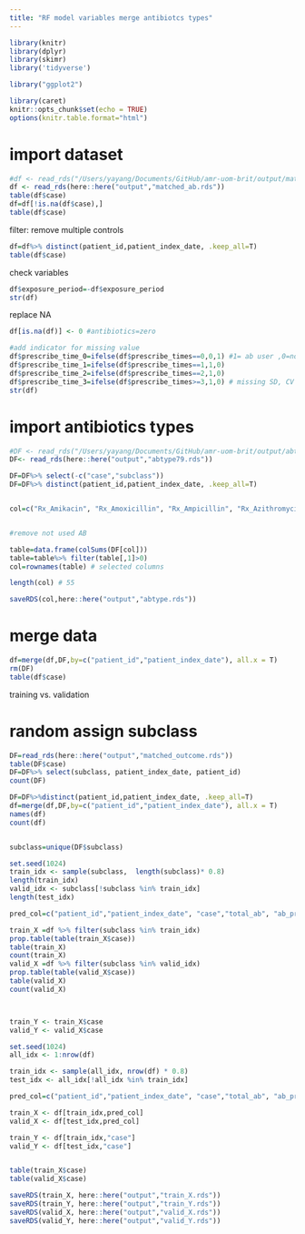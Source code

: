 ```yaml
---
title: "RF model variables merge antibiotcs types"
---
```


```r
library(knitr)
library(dplyr)
library(skimr)
library('tidyverse')

library("ggplot2")

library(caret)
knitr::opts_chunk$set(echo = TRUE)
options(knitr.table.format="html")

```



# import dataset
```r
#df <- read_rds("/Users/yayang/Documents/GitHub/amr-uom-brit/output/matched_ab.rds")
df <- read_rds(here::here("output","matched_ab.rds"))
table(df$case)
df=df[!is.na(df$case),]
table(df$case)
```



filter: remove multiple controls
```r
df=df%>% distinct(patient_id,patient_index_date, .keep_all=T)
table(df$case)

```


check variables
```r
df$exposure_period=-df$exposure_period
str(df)
```

replace NA  
```r
df[is.na(df)] <- 0 #antibiotics=zero

#add indicator for missing value
df$prescribe_time_0=ifelse(df$prescribe_times==0,0,1) #1= ab user ,0=non 
df$prescribe_time_1=ifelse(df$prescribe_times==1,1,0) 
df$prescribe_time_2=ifelse(df$prescribe_times==2,1,0) 
df$prescribe_time_3=ifelse(df$prescribe_times>=3,1,0) # missing SD, CV
str(df)

```


# import antibiotics types
```r
#DF <- read_rds("/Users/yayang/Documents/GitHub/amr-uom-brit/output/abtype79.rds")
DF<- read_rds(here::here("output","abtype79.rds"))

DF=DF%>% select(-c("case","subclass"))
DF=DF%>% distinct(patient_id,patient_index_date, .keep_all=T)


col=c("Rx_Amikacin", "Rx_Amoxicillin", "Rx_Ampicillin", "Rx_Azithromycin", "Rx_Aztreonam", "Rx_Benzylpenicillin", "Rx_Cefaclor", "Rx_Cefadroxil", "Rx_Cefalexin", "Rx_Cefamandole", "Rx_Cefazolin", "Rx_Cefepime", "Rx_Cefixime", "Rx_Cefotaxime", "Rx_Cefoxitin", "Rx_Cefpirome", "Rx_Cefpodoxime", "Rx_Cefprozil", "Rx_Cefradine", "Rx_Ceftazidime", "Rx_Ceftriaxone", "Rx_Cefuroxime", "Rx_Chloramphenicol", "Rx_Cilastatin", "Rx_Ciprofloxacin", "Rx_Clarithromycin", "Rx_Clindamycin", "Rx_Co_amoxiclav", "Rx_Co_fluampicil", "Rx_Colistimethate", "Rx_Dalbavancin", "Rx_Dalfopristin", "Rx_Daptomycin", "Rx_Demeclocycline", "Rx_Doripenem", "Rx_Doxycycline", "Rx_Ertapenem", "Rx_Erythromycin", "Rx_Fidaxomicin", "Rx_Flucloxacillin", "Rx_Fosfomycin", "Rx_Fusidate", "Rx_Gentamicin", "Rx_Levofloxacin", "Rx_Linezolid", "Rx_Lymecycline", "Rx_Meropenem", "Rx_Methenamine", "Rx_Metronidazole", "Rx_Minocycline", "Rx_Moxifloxacin", "Rx_Nalidixic_acid", "Rx_Neomycin", "Rx_Netilmicin", "Rx_Nitazoxanid", "Rx_Nitrofurantoin", "Rx_Norfloxacin", "Rx_Ofloxacin", "Rx_Oxytetracycline", "Rx_Phenoxymethylpenicillin", "Rx_Piperacillin", "Rx_Pivmecillinam", "Rx_Pristinamycin", "Rx_Rifaximin", "Rx_Sulfadiazine", "Rx_Sulfamethoxazole", "Rx_Sulfapyridine", "Rx_Taurolidin", "Rx_Tedizolid", "Rx_Teicoplanin", "Rx_Telithromycin", "Rx_Temocillin", "Rx_Tetracycline", "Rx_Ticarcillin", "Rx_Tigecycline", "Rx_Tinidazole", "Rx_Tobramycin", "Rx_Trimethoprim", "Rx_Vancomycin")


#remove not used AB 

table=data.frame(colSums(DF[col]))
table=table%>% filter(table[,1]>0)
col=rownames(table) # selected columns

length(col) # 55

saveRDS(col,here::here("output","abtype.rds"))
```


# merge data
```r
df=merge(df,DF,by=c("patient_id","patient_index_date"), all.x = T)
rm(DF)
table(df$case)
```


training vs. validation

# random assign subclass
```r
DF=read_rds(here::here("output","matched_outcome.rds"))
table(DF$case)
DF=DF%>% select(subclass, patient_index_date, patient_id)
count(DF)

DF=DF%>%distinct(patient_id,patient_index_date, .keep_all=T)
df=merge(df,DF,by=c("patient_id","patient_index_date"), all.x = T)
names(df)
count(df)


subclass=unique(DF$subclass)

set.seed(1024)
train_idx <- sample(subclass,  length(subclass)* 0.8)
length(train_idx)
valid_idx <- subclass[!subclass %in% train_idx]
length(test_idx)

pred_col=c("patient_id","patient_index_date", "case","total_ab", "ab_prescriptions","ab_types","prescribe_times","exposure_period","recent_ab_days", "broad_prop" ,"broad_ab_prescriptions","interval_mean","interval_sd","interval_CV","length_mean", "length_sd", "length_CV","prescribe_time_0","prescribe_time_1","prescribe_time_2","prescribe_time_3",col,"AB_1_type","AB_6wk_type" ,"interval_med" ,"length_med" ,"ab_6w_binary" , "AB_6wk")
```

```r
train_X =df %>% filter(subclass %in% train_idx)
prop.table(table(train_X$case))
table(train_X)
count(train_X)
valid_X =df %>% filter(subclass %in% valid_idx)
prop.table(table(valid_X$case))
table(valid_X)
count(valid_X)



train_Y <- train_X$case
valid_Y <- valid_X$case
```


```r
set.seed(1024)
all_idx <- 1:nrow(df)

train_idx <- sample(all_idx, nrow(df) * 0.8)
test_idx <- all_idx[!all_idx %in% train_idx]

pred_col=c("patient_id","patient_index_date", "case","total_ab", "ab_prescriptions","ab_types","prescribe_times","exposure_period","recent_ab_days", "broad_prop" ,"broad_ab_prescriptions","interval_mean","interval_sd","interval_CV","length_mean", "length_sd", "length_CV","prescribe_time_0","prescribe_time_1","prescribe_time_2","prescribe_time_3",col,"AB_1_type","AB_6wk_type" ,"interval_med" ,"length_med" ,"ab_6w_binary" , "AB_6wk")

train_X <- df[train_idx,pred_col]
valid_X <- df[test_idx,pred_col]

train_Y <- df[train_idx,"case"]
valid_Y <- df[test_idx,"case"]


table(train_X$case)
table(valid_X$case)
```

```r
saveRDS(train_X, here::here("output","train_X.rds"))
saveRDS(train_Y, here::here("output","train_Y.rds"))
saveRDS(valid_X, here::here("output","valid_X.rds"))
saveRDS(valid_Y, here::here("output","valid_Y.rds"))

```

